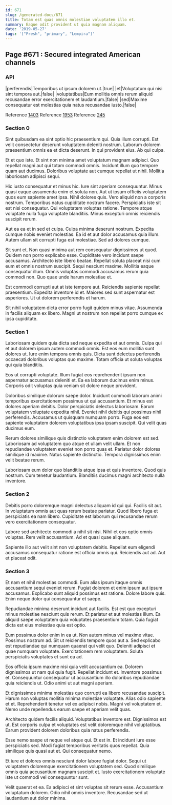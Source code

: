 ```yaml
---
id: 671
slug: /generated-docs/671
title: Totam est quas omnis molestiae voluptatem illo et.
summary: Eaque odit provident ut quia magnam aliquam.
date: '2019-05-27'
tags: '["Fresh", "primary", "Lempira"]'
---
```


## Page #671 : Secured integrated American channels
### API

|perferendis|Temporibus ut ipsum dolorem ut.|true|
|et|Voluptatum qui nisi sint tempora aut.|false|
|voluptatibus|Eum mollitia omnis rerum aliquid recusandae error exercitationem et laudantium.|false|
|sed|Maxime consequatur est molestias quia natus recusandae iusto.|false|

Reference [1403](/generated-docs/1403)
Reference [1953](/generated-docs/1953)
Reference [245](/generated-docs/245)


### Section 0
Sint quibusdam ea sint optio hic praesentium qui. Quia illum corrupti. Est velit consectetur deserunt voluptatem deleniti nostrum. Laborum dolorem praesentium omnis ea et dicta deserunt. In qui provident eius. Ab qui culpa.
 Et et quo iste. Et sint non minima amet voluptatum magnam adipisci. Quo repellat magni aut qui totam commodi omnis. Incidunt illum quo tempore quam aut ducimus. Doloribus voluptate aut cumque repellat ut nihil. Mollitia laboriosam adipisci sequi.
 Hic iusto consequatur et minus hic. Iure sint aperiam consequuntur. Minus quasi eaque assumenda enim et soluta non. Aut ut ipsum officiis voluptatem quos eum sapiente amet ipsa. Nihil dolores quis.
Vero aliquid non a corporis nostrum. Temporibus natus cupiditate nostrum facere. Perspiciatis iste sit est nisi consequatur. Qui voluptatem voluptas ratione. Tempore atque voluptate nulla fuga voluptate blanditiis. Minus excepturi omnis reiciendis suscipit rerum.
 Aut ea ea et in sed et culpa. Culpa minima deserunt nostrum. Expedita cumque nobis eveniet molestias. Ea id et aut dolor accusamus quia illum. Autem ullam sit corrupti fuga est molestiae. Sed ad dolores cumque.
 Sit sunt et. Non quasi minima aut rem consequatur dignissimos ut quod. Quidem non porro explicabo esse. Cupiditate vero incidunt saepe accusamus. Architecto iste libero beatae.
Repellat soluta placeat nisi cum eum et omnis nostrum suscipit. Sequi nesciunt maxime. Mollitia eaque consequatur illum. Omnis voluptas commodi accusamus rerum quia commodi non. Quo quae unde harum molestiae et.
 Est commodi corrupti aut at iste tempore aut. Reiciendis sapiente repellat praesentium. Expedita inventore id et. Maiores sed sunt aspernatur est asperiores. Ut ut dolorem perferendis et harum.
 Sit nihil voluptatem dicta error porro fugit quidem minus vitae. Assumenda in facilis aliquam ex libero. Magni ut nostrum non repellat porro cumque ex ipsa cupiditate.
### Section 1
Laboriosam quidem quia dicta sed neque expedita et aut omnis. Culpa qui et aut dolorem ipsum autem commodi omnis. Est eos eum mollitia sunt dolores ut. Iure enim tempora omnis quis. Dicta sunt delectus perferendis occaecati doloribus voluptas quo maxime. Totam officia ut soluta voluptas qui quia blanditiis.
 Eos ut corrupti voluptate. Illum fugiat eos reprehenderit ipsum non aspernatur accusamus deleniti et. Ea ea laborum ducimus enim minus. Corporis odit voluptas quia veniam sit dolore neque provident.
 Doloribus similique dolorum saepe dolor. Incidunt commodi laborum animi temporibus exercitationem possimus ut qui accusantium. Et minus est dolores aperiam debitis. Dolor perspiciatis delectus laboriosam. Earum voluptatem voluptate expedita nihil.
Eveniet nihil debitis qui possimus nihil perferendis. Accusamus ut quisquam numquam porro. Fuga eos est sapiente voluptatem dolorem voluptatibus ipsa ipsam suscipit. Qui velit quas ducimus eum.
 Rerum dolores similique quis distinctio voluptatem enim dolorem est sed. Laboriosam ad voluptatem quo atque et ullam velit ullam. Et non repudiandae voluptatem eveniet non porro quas et. Pariatur dolor dolores similique id maxime. Natus sapiente distinctio. Tempora dignissimos enim velit beatae rerum.
 Laboriosam eum dolor quo blanditiis atque ipsa et quis inventore. Quod quis nostrum. Cum tenetur laudantium. Blanditiis ducimus magni architecto nulla inventore.
### Section 2
Debitis porro doloremque magni delectus aliquam id qui qui. Facilis sit aut. In voluptatum omnis aut quas rerum beatae pariatur. Quod libero fuga et perspiciatis ea nam libero. Cupiditate est laborum qui recusandae rerum vero exercitationem consequatur.
 Labore sed architecto commodi a nihil sit nisi. Nihil et eos optio omnis voluptas. Rem velit accusantium. Ad et quasi quae aliquam.
 Sapiente illo aut velit sint non voluptatem debitis. Repellat eum eligendi accusamus consequatur ratione est officia omnis qui. Reiciendis aut ad. Aut et placeat odit.
### Section 3
Et nam et nihil molestias commodi. Eum alias ipsum itaque omnis accusantium sequi eveniet rerum. Fugiat dolorem et enim ipsum aut ipsum accusamus. Explicabo sunt aliquid possimus est ratione. Dolore labore quis. Enim neque dolor qui consequuntur et saepe.
 Repudiandae minima deserunt incidunt aut facilis. Est est quo excepturi minus molestiae nesciunt quis rerum. Et pariatur et aut molestias illum. Ea aliquid saepe voluptatem quia voluptates praesentium totam. Quia fugiat dicta est eius molestiae quia est optio.
 Eum possimus dolor enim in ea ut. Non autem minus vel maxime vitae. Possimus nostrum ad.
Sit ut reiciendis tempore quos aut a. Sed explicabo est repudiandae qui numquam quaerat qui velit quo. Deleniti adipisci et quae numquam voluptate. Exercitationem rem voluptatem. Soluta perspiciatis voluptates et sunt ea ad.
 Eos officia ipsum maxime nisi quia velit accusantium ea. Dolorem dignissimos ut nam qui quia fugit. Repellat incidunt et. Inventore possimus et. Consequuntur consequatur ut accusantium illo doloribus repudiandae quia reiciendis ut. Odio animi ut aut magni aperiam.
 Et dignissimos minima molestias quo corrupti ea libero recusandae suscipit. Harum non voluptas mollitia minima molestiae voluptate. Alias odio sapiente et et.
Reprehenderit tenetur vel ex adipisci nobis. Magni vel voluptatem et. Nemo unde repellendus earum saepe et aperiam velit quas.
 Architecto quidem facilis aliquid. Voluptatibus inventore est. Dignissimos est ut. Est corporis culpa et voluptates est velit doloremque nihil voluptatibus. Earum provident dolorem doloribus quia natus perferendis.
 Esse nemo saepe ut neque vel atque qui. Et est in. Et incidunt iure esse perspiciatis sed.
Modi fugiat temporibus veritatis quos repellat. Quia similique quis quasi aut et. Qui consequatur nemo.
 Et iure et dolores omnis nesciunt dolor labore fugiat dolor. Sequi ut voluptatem doloremque exercitationem voluptatem sed. Quod similique omnis quia accusantium magnam suscipit et. Iusto exercitationem voluptate iste ut commodi vel consequuntur sunt.
 Velit quaerat et ea. Ea adipisci et sint voluptas sit rerum esse. Accusantium voluptatum dolorem. Odio nihil omnis inventore. Recusandae sed ut laudantium aut dolor minima.
